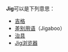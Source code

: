 '''Jig'''可以是下列意思：
*[[吉格|吉格]]
*[[差别用语|差别用语]]（Jigaboo）
*[[治具|治具]]
*[[Jig浏览器|Jig浏览器]]

{{disambig|Cat=非中文名称消歧义}}